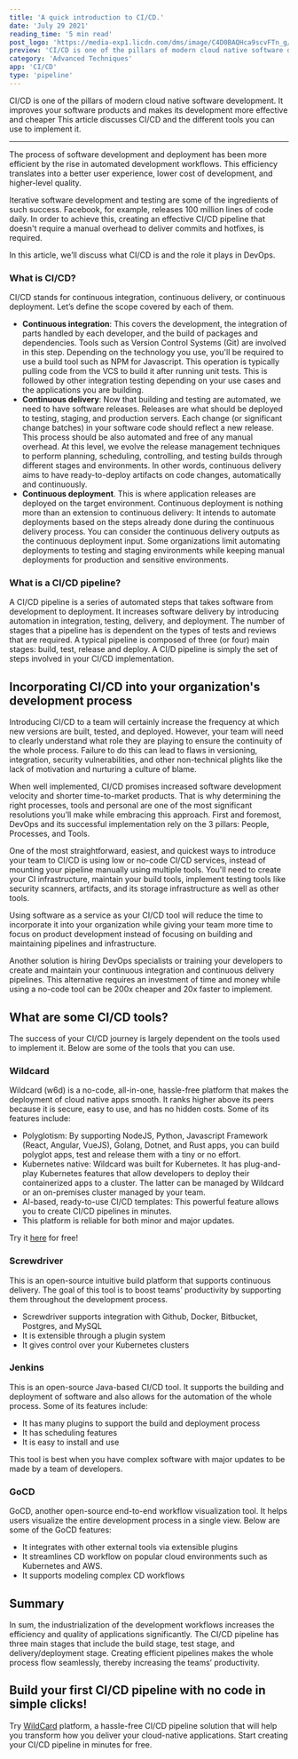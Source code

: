 ```yaml
---
title: 'A quick introduction to CI/CD.'
date: 'July 29 2021'
reading_time: '5 min read'
post_logo: 'https://media-exp1.licdn.com/dms/image/C4D0BAQHca9scvFTn_g/company-logo_200_200/0/1575039115252?e=2159024400&v=beta&t=lhQfV9RKT_iydx97uugwZtvsL_zgPoTU_fxFC11nkaI'
preview: 'CI/CD is one of the pillars of modern cloud native software development. It improves your software products and makes its development more effective and cheaper This article discusses CI/CD and the different tools you can use to implement it.'
category: 'Advanced Techniques'
app: 'CI/CD'
type: 'pipeline'
---
```


CI/CD is one of the pillars of modern cloud native software development. It improves your software products and makes its development more effective and cheaper This article discusses CI/CD and the different tools you can use to implement it.

---

The process of software development and deployment has been more efficient by the rise in automated development workflows. This efficiency translates into a better user experience, lower cost of development, and higher-level quality. 

Iterative software development and testing are some of the ingredients of such success. Facebook, for example, releases 100 million lines of code daily. In order to achieve this, creating an effective CI/CD pipeline that doesn't require a manual overhead to deliver commits and hotfixes, is required. 

In this article, we’ll discuss what CI/CD is and the role it plays in DevOps.

### What is CI/CD?

CI/CD stands for continuous integration, continuous delivery, or continuous deployment. Let’s define the scope covered by each of them.

- **Continuous integration**: This covers the development, the integration of parts handled by each developer, and the build of packages and dependencies. Tools such as Version Control Systems (Git) are involved in this step. Depending on the technology you use, you'll be required to use a build tool such as NPM for Javascript. This operation is typically pulling code from the VCS to build it after running unit tests. This is followed by other integration testing depending on your use cases and the applications you are building.
- **Continuous delivery**: Now that building and testing are automated, we need to have software releases. Releases are what should be deployed to testing, staging, and production servers. Each change (or significant change batches) in your software code should reflect a new release. This process should be also automated and free of any manual overhead. At this level, we evolve the release management techniques to perform planning, scheduling, controlling, and testing builds through different stages and environments. In other words, continuous delivery aims to have ready-to-deploy artifacts on code changes, automatically and continuously.
- **Continuous deployment**. This is where application releases are deployed on the target environment. Continuous deployment is nothing more than an extension to continuous delivery: It intends to automate deployments based on the steps already done during the continuous delivery process. You can consider the continuous delivery outputs as the continuous deployment input. Some organizations limit automating deployments to testing and staging environments while keeping manual deployments for production and sensitive environments.

### What is a CI/CD pipeline?

A CI/CD pipeline is a series of automated steps that takes software from development to deployment. It increases software delivery by introducing automation in integration, testing, delivery, and deployment. The number of stages that a pipeline has is dependent on the types of tests and reviews that are required. A typical pipeline is composed of three (or four) main stages: build, test, release and deploy. A CI/D pipeline is simply the set of steps involved in your CI/CD implementation.

## Incorporating CI/CD into your organization's development process

Introducing CI/CD to a team will certainly increase the frequency at which new versions are built, tested, and deployed. However, your team will need to clearly understand what role they are playing to ensure the continuity of the whole process. Failure to do this can lead to flaws in versioning, integration, security vulnerabilities, and other non-technical plights like the lack of motivation and nurturing a culture of blame.

When well implemented, CI/CD promises increased software development velocity and shorter time-to-market products. That is why determining the right processes, tools and personal are one of the most significant resolutions you’ll make while embracing this approach. First and foremost, DevOps and its successful implementation rely on the 3 pillars: People, Processes, and Tools.

One of the most straightforward, easiest, and quickest ways to introduce your team to CI/CD is using low or no-code CI/CD services, instead of mounting your pipeline manually using multiple tools. You'll need to create your CI infrastructure, maintain your build tools, implement testing tools like security scanners, artifacts, and its storage infrastructure as well as other tools.

Using software as a service as your CI/CD tool will reduce the time to incorporate it into your organization while giving your team more time to focus on product development instead of focusing on building and maintaining pipelines and infrastructure.

Another solution is hiring DevOps specialists or training your developers to create and maintain your continuous integration and continuous delivery pipelines. This alternative requires an investment of time and money while using a no-code tool can be 200x cheaper and 20x faster to implement.

## What are some CI/CD tools?

The success of your CI/CD journey is largely dependent on the tools used to implement it. Below are some of the tools that you can use.

### Wildcard

Wildcard (w6d) is a no-code, all-in-one, hassle-free platform that makes the deployment of cloud native apps smooth. It ranks higher above its peers because it is secure, easy to use, and has no hidden costs. Some of its features include:

- Polyglotism: By supporting NodeJS, Python, Javascript Framework (React, Angular, VueJS), Golang, Dotnet, and Rust apps, you can build polyglot apps, test and release them with a tiny or no effort.
- Kubernetes native: Wildcard was built for Kubernetes. It has plug-and-play Kubernetes features that allow developers to deploy their containerized apps to a cluster. The latter can be managed by Wildcard or an on-premises cluster managed by your team.
- AI-based, ready-to-use CI/CD templates: This powerful feature allows you to create CI/CD pipelines in minutes.
- This platform is reliable for both minor and major updates.

Try it [here](https://www.w6d.io/) for free!

### Screwdriver

This is an open-source intuitive build platform that supports continuous delivery. The goal of this tool is to boost teams’ productivity by supporting them throughout the development process. 

- Screwdriver supports integration with Github, Docker, Bitbucket, Postgres, and MySQL
- It is extensible through a  plugin system
- It gives control over your Kubernetes clusters

### Jenkins

This is an open-source Java-based CI/CD tool. It supports the building and deployment of software and also allows for the automation of the whole process. Some of its features include:

- It has many plugins to support the build and deployment process
- It has scheduling features
- It is easy to install and use

This tool is best when you have complex software with major updates to be made by a team of developers.

### GoCD

GoCD, another open-source end-to-end workflow visualization tool. It helps users visualize the entire development process in a single view. Below are some of the GoCD features:

- It integrates with other external tools via extensible plugins
- It streamlines CD workflow on popular cloud environments such as Kubernetes and AWS.
- It supports modeling complex CD workflows

## Summary

In sum, the industrialization of the development workflows increases the efficiency and quality of applications significantly. The CI/CD pipeline has three main stages that include the build stage, test stage, and delivery/deployment stage. Creating efficient pipelines makes the whole process flow seamlessly, thereby increasing the teams’ productivity.

## Build your first CI/CD pipeline with no code in simple clicks!

Try [WildCard](http://w6d.io/) platform, a hassle-free CI/CD pipeline solution that will help you transform how you deliver your cloud-native applications. Start creating your CI/CD pipeline in minutes for free.